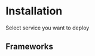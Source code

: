 
# <span className="text-purple-700 font-bold">Installation</span>

Select service you want to deploy

<div className="max-w-5xl mx-auto px-4 py-6">
    <div className="space-y-6 mt-6">
        <div className="space-y-4">
            <h2 className="text-2xl font-semibold tracking-tight text-purple-500">Frameworks</h2>
            <FrameworksGrid />
        </div>
    </div>
</div>

